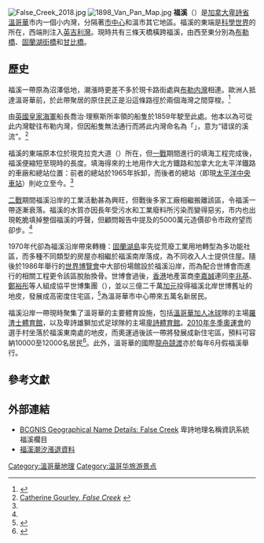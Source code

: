 [[File:False_Creek_2018.jpg|thumb]]
[[File:1898_Van_Pan_Map.jpg|thumb]]
'''福溪'''（{{lang-en|False Creek}}）是[[加拿大|加拿大]][[卑詩省|卑詩省]][[溫哥華|溫哥華]]市内一個小内灣，分隔著[[溫哥華市中心|市中心]]和溫市其它地區。福溪的東端是[[科學世界|科學世界]]的所在，西端則注入[[英吉利灣|英吉利灣]]。現時共有三條天橋橫跨福溪，由西至東分別為[[布勒橋|布勒橋]]、[[固蘭湖街橋|固蘭湖街橋]]和[[甘比橋|甘比橋]]。

==歷史==

福溪一帶原為沼澤低地，潮漲時更差不多於現卡路街處與[[布勒内灣|布勒内灣]]相連。歐洲人抵達溫哥華前，於此帶聚居的原住民正是沿這條路徑於兩個海灣之間穿梭。<ref>{{cite news|first= Mackie|last= John|title= From commercial hub to heart of the Downtown Eastside|url= http://www.thesalientgroup.com/news/2008/11/20/vancouver-sun-from-commercial-hub-to-heart-of-the-downtown-eastside/|work= |publisher= [[溫哥華太陽報|溫哥華太陽報]]|date= 2008-11-20|accessdate= 2010-04-05|archiveurl= https://web.archive.org/web/20160305015725/http://www.thesalientgroup.com/news/2008/11/20/vancouver-sun-from-commercial-hub-to-heart-of-the-downtown-eastside/|archivedate= 2016-03-05|deadurl= yes}}</ref>

由[[英國皇家海軍|英國皇家海軍]]船長喬治·理察斯所率領的船隻於1859年駛至此處。他本以為可從此内灣駛往布勒内灣，但因船隻無法通行而將此内灣命名為「{{lang|en|False Creek}}」，意为“错误的溪流”。<ref name="Gourley">[http://www.discovervancouver.com/gvb/false-creek.asp Catherine Gourley, ''False Creek''] {{webarchive|url=https://web.archive.org/web/20100814062148/http://www.discovervancouver.com/GVB/false-creek.asp/ |date=2010-08-14 }}</ref>

福溪的東端原本位於現克拉克大道（{{lang|en|Clark Drive}}）所在，但[[一戰|一戰]]期間進行的填海工程完成後，福溪便縮短至現時的長度。填海得來的土地用作大北方鐵路和加拿大北太平洋鐵路的車廠和總站位置：前者的總站於1965年拆卸，而後者的總站（即現[[太平洋中央車站|太平洋中央車站]]）則屹立至今。<ref name="Gourley"/>

[[二戰|二戰]]期間福溪沿岸的工業活動甚為興旺，但戰後多家工廠相繼搬離該區，令福溪一帶逐漸衰落。福溪的水質亦因長年受污水和工業廢料所污染而變得惡劣，市内也出現乾脆填掉整個福溪的呼聲，但顧問報告中提及的5000萬元造價卻令市政府望而卻步。<ref name="Gourley"/>

1970年代卻為福溪沿岸帶來轉機：[[固蘭湖島|固蘭湖島]]率先從荒廢工業用地轉型為多功能社區，而多種不同類型的房屋亦相繼於福溪南岸落成，為不同收入人士提供住屋。隨後於1986年舉行的[[1986年世界博覽會|世界博覽會]]中大部份場館設於福溪沿岸，而為配合世博會而進行的相關工程更令該區脫胎換骨。世博會過後，[[香港|香港]]地產富商[[李嘉誠|李嘉誠]]連同[[李兆基|李兆基]]、[[鄭裕彤|鄭裕彤]]等人組成協平世博集團（{{lang|en|Concord Pacific}}），並以三億二千萬[[加元|加元]]投得福溪北岸世博舊址的地皮，發展成高密度住宅區，<ref>{{cite web| title =潮汕海內外名人網--名人傳記--李嘉誠| publisher =潮汕海內外名人網| date =| url =http://www.chaoren.org/crzj/lijiacheng/mgyd_ljc.htm| accessdate =2008-12-27| deadurl =yes| archiveurl =https://web.archive.org/web/20070208213813/http://www.chaoren.org/crzj/lijiacheng/mgyd_ljc.htm| archivedate =2007-02-08}}</ref>為溫哥華市中心帶來五萬名新居民。

福溪沿岸一帶現時聚集了溫哥華的主要體育設施，包括[[溫哥華加人|溫哥華加人]][[冰球|冰球]]隊的主場[[羅渣士體育館|羅渣士體育館]]，以及卑詩雄獅加式足球隊的主場[[卑詩體育館|卑詩體育館]]。[[2010年冬季奧運會|2010年冬季奧運會]]的選手村坐落於福溪東南處的地皮，而奧運過後該一帶將發展成新住宅區，預料可容納10000至12000名居民<ref>{{cite web | title = Southeast False Creek | publisher = 溫哥華市政府| date = | url =http://vancouver.ca/commsvcs/southeast/| accessdate = 2010-02-10 }}</ref>。此外，溫哥華的國際[[龍舟競渡|龍舟競渡]]亦於每年6月假福溪舉行。

{{Wide image|Vancouver false creek.jpg|1400px|2007年福溪東端全景，包括：卑詩體育館、萬國廣場（已拆卸）、以及[[科學世界|科學世界]]。畫面遠處是溫哥華市中心。}}

==參考文獻==
<div class="references-small">
<references />
</div>

==外部連結==
{{commonscat|False Creek}}
*[http://www.ilmb.gov.bc.ca/bcgn-bin/bcg10?name=11454 BCGNIS Geographical Name Details: False Creek]{{dead link|date=2018年4月 |bot=InternetArchiveBot |fix-attempted=yes }} 卑詩地理名稱資訊系統 福溪欄目
*[https://web.archive.org/web/20060430163122/http://www.mobilegeographics.com:81/locations/1873.html 福溪潮汐漲退資料]

{{coord|49.2694|N|123.1238|W|type:waterbody|display=title}}

[[Category:溫哥華地理|Category:溫哥華地理]]
[[Category:温哥华旅游景点|Category:温哥华旅游景点]]